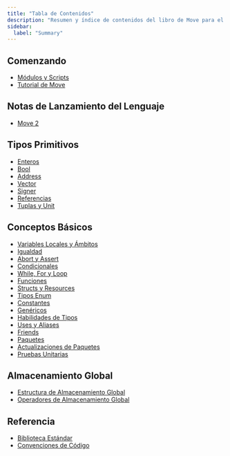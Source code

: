 ```yaml
---
title: "Tabla de Contenidos"
description: "Resumen y índice de contenidos del libro de Move para el desarrollo de contratos inteligentes en Aptos."
sidebar:
  label: "Summary"
---
```


## Comenzando

- [Módulos y Scripts](/es/build/smart-contracts/book/modules-and-scripts)
- [Tutorial de Move](/es/build/smart-contracts/book/move-tutorial)

## Notas de Lanzamiento del Lenguaje

- [Move 2](/es/build/smart-contracts/book/move-2)

## Tipos Primitivos

- [Enteros](/es/build/smart-contracts/book/integers)
- [Bool](/es/build/smart-contracts/book/bool)
- [Address](/es/build/smart-contracts/book/address)
- [Vector](/es/build/smart-contracts/book/vector)
- [Signer](/es/build/smart-contracts/book/signer)
- [Referencias](/es/build/smart-contracts/book/references)
- [Tuplas y Unit](/es/build/smart-contracts/book/tuples)

## Conceptos Básicos

- [Variables Locales y Ámbitos](/es/build/smart-contracts/book/variables)
- [Igualdad](/es/build/smart-contracts/book/equality)
- [Abort y Assert](/es/build/smart-contracts/book/abort-and-assert)
- [Condicionales](/es/build/smart-contracts/book/conditionals)
- [While, For y Loop](/es/build/smart-contracts/book/loops)
- [Funciones](/es/build/smart-contracts/book/functions)
- [Structs y Resources](/es/build/smart-contracts/book/structs-and-resources)
- [Tipos Enum](/es/build/smart-contracts/book/enums)
- [Constantes](/es/build/smart-contracts/book/constants)
- [Genéricos](/es/build/smart-contracts/book/generics)
- [Habilidades de Tipos](/es/build/smart-contracts/book/abilities)
- [Uses y Aliases](/es/build/smart-contracts/book/uses)
- [Friends](/es/build/smart-contracts/book/friends)
- [Paquetes](/es/build/smart-contracts/book/packages)
- [Actualizaciones de Paquetes](/es/build/smart-contracts/book/package-upgrades)
- [Pruebas Unitarias](/es/build/smart-contracts/book/unit-testing)

## Almacenamiento Global

- [Estructura de Almacenamiento Global](/es/build/smart-contracts/book/global-storage-structure)
- [Operadores de Almacenamiento Global](/es/build/smart-contracts/book/global-storage-operators)

## Referencia

- [Biblioteca Estándar](/es/build/smart-contracts/book/standard-library)
- [Convenciones de Código](/es/build/smart-contracts/book/coding-conventions)
